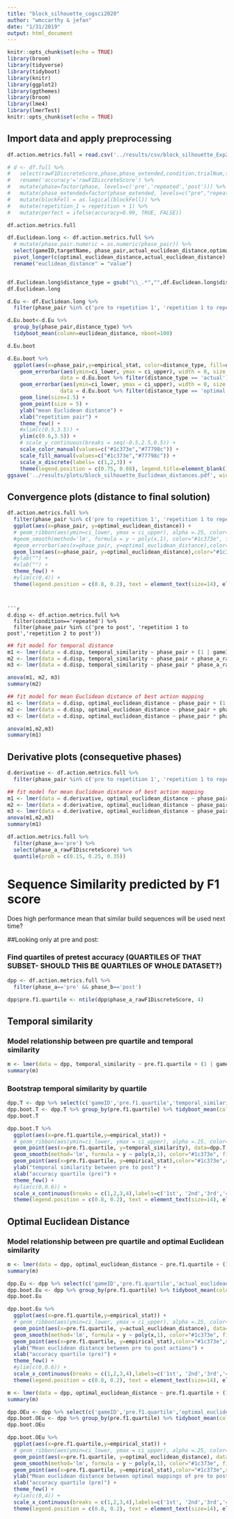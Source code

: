 ```yaml
---
title: "block_silhouette_cogsci2020"
author: "wmccarthy & jefan"
date: "1/31/2019"
output: html_document
---
```


```r
knitr::opts_chunk$set(echo = TRUE)
library(broom)
library(tidyverse)
library(tidyboot)
library(knitr)
library(ggplot2)
library(ggthemes)
library(broom)
library(lme4)
library(lmerTest)
knitr::opts_chunk$set(echo = TRUE)
```

## Import data and apply preprocessing

```r
df.action.metrics.full = read.csv('../results/csv/block_silhouette_Exp2Pilot3_rep_distances.csv')

# d <- df.full %>% 
#   select(rawF1DiscreteScore,phase,phase_extended,condition,trialNum,targetName,gameID,numBlocks,repetition,blockFell,buildTime,buggy) %>% 
#   rename('accuracy'='rawF1DiscreteScore') %>%
#   mutate(phase=factor(phase, levels=c('pre','repeated','post'))) %>%
#   mutate(phase_extended=factor(phase_extended, levels=c("pre","repeated","post"))) %>%
#   mutate(blockFell = as.logical(blockFell)) %>%
#   mutate(repetition_1 = repetition + 1) %>%
#   mutate(perfect = ifelse(accuracy>0.99, TRUE, FALSE))

```

```r
df.action.metrics.full
```
```r
df.Euclidean.long <- df.action.metrics.full %>% 
  # mutate(phase.pair.numeric = as.numeric(phase_pair)) %>% 
  select(gameID,targetName, phase_pair,actual_euclidean_distance,optimal_euclidean_distance) %>%
  pivot_longer(c(optimal_euclidean_distance,actual_euclidean_distance), names_to='distance_type') %>% 
  rename("euclidean_distance" = "value")


df.Euclidean.long$distance_type = gsub("\\_.*","",df.Euclidean.long$distance_type)
df.Euclidean.long
```


```r

d.Eu <- df.Euclidean.long %>% 
  filter(phase_pair %in% c('pre to repetition 1', 'repetition 1 to repetition 2','repetition 2 to post'))

d.Eu.boot<-d.Eu %>%
  group_by(phase_pair,distance_type) %>%
  tidyboot_mean(column=euclidean_distance, nboot=100)

d.Eu.boot
```

```r
d.Eu.boot %>%
  ggplot(aes(x=phase_pair,y=empirical_stat, color=distance_type, fill=distance_type, group = distance_type)) +
    geom_errorbar(aes(ymin=ci_lower, ymax = ci_upper), width = 0, size = 1.5,
                 data = d.Eu.boot %>% filter(distance_type == 'actual')) +  
    geom_errorbar(aes(ymin=ci_lower, ymax = ci_upper), width = 0, size = 1.5,
                 data = d.Eu.boot %>% filter(distance_type == 'optimal')) +
    geom_line(size=1.5) +
    geom_point(size = 5) +
    ylab("mean Euclidean distance") +
    xlab("repetition pair") +
    theme_few() +
    #xlim(c(0.5,3.5)) +  
    ylim(c(0.6,3.5)) +
    # scale_y_continuous(breaks = seq(-0.5,2.5,0.5)) +
    scale_color_manual(values=c("#1c373e","#77798c")) +
    scale_fill_manual(values=c("#1c373e","#77798c")) +
    scale_x_discrete(labels= c(1,2,3)) + 
    theme(legend.position = c(0.75, 0.88), legend.title=element_blank(), text = element_text(size=18), element_line(size=1), element_rect(size=2, color="#00000"))
ggsave('../results/plots/block_silhouette_Euclidean_distances.pdf', width=7, height = 10, units='cm', useDingbats = F)
```

## Convergence plots (distance to final solution)
```r
df.action.metrics.full %>% 
  filter(phase_pair %in% c('pre to repetition 1', 'repetition 1 to repetition 2','repetition 2 to post')) %>%
  ggplot(aes(x=phase_pair, y=optimal_euclidean_distance)) +
  # geom_ribbon(aes(ymin=ci_lower, ymax = ci_upper), alpha =.25, color="#1c373e", fill="#1c373e") +
  #geom_smooth(method='lm', formula = y ~ poly(x,1), color="#1c373e", fill="#b1c4c9") +
  #geom_errorbar(aes(x=phase_pair, y=optimal_euclidean_distance),color="#1c373e",size = 5) +
  geom_line(aes(x=phase_pair, y=optimal_euclidean_distance),color="#1c373e",size = 2) +
  #ylab("") +
  #xlab("") +
  theme_few() +
  #ylim(c(0,4)) +
  theme(legend.position = c(0.8, 0.2), text = element_text(size=14), element_line(size=1), element_rect(size=2, color="#00000"))
```
```


```r
d.disp <- df.action.metrics.full %>% 
  filter(condition=='repeated') %>% 
  filter(phase_pair %in% c('pre to post', 'repetition 1 to post','repetition 2 to post'))
```


```r
## fit model for temporal distance
m1 <- lmer(data = d.disp, temporal_similarity ~ phase_pair + (1 | gameID) + (1 | targetName))
m2 <- lmer(data = d.disp, temporal_similarity ~ phase_pair + phase_a_rawF1DiscreteScore + (1 | gameID) + (1 | targetName))
m3 <- lmer(data = d.disp, temporal_similarity ~ phase_pair * phase_a_rawF1DiscreteScore + (1 | gameID) + (1 | targetName))

anova(m1, m2, m3)
summary(m2)
```



```r
## fit model for mean Euclidean distance of best action mapping
m1 <- lmer(data = d.disp, optimal_euclidean_distance ~ phase_pair + (1 | gameID) + (1 | targetName))
m2 <- lmer(data = d.disp, optimal_euclidean_distance ~ phase_pair + phase_a_rawF1DiscreteScore + (1 | gameID) + (1 | targetName))
m3 <- lmer(data = d.disp, optimal_euclidean_distance ~ phase_pair * phase_a_rawF1DiscreteScore + (1 | gameID) + (1 | targetName))

anova(m1,m2,m3)
summary(m1)
```


## Derivative plots (consequetive phases)

```r
d.derivative <- df.action.metrics.full %>% 
  filter(phase_pair %in% c('pre to repetition 1', 'repetition 1 to repetition 2','repetition 2 to post'))
```

```r
## fit model for mean Euclidean distance of best action mapping
m1 <- lmer(data = d.derivative, optimal_euclidean_distance ~ phase_pair + (1 | gameID) + (1 | targetName))
m2 <- lmer(data = d.derivative, optimal_euclidean_distance ~ phase_pair + phase_a_rawF1DiscreteScore + (1 | gameID) + (1 | targetName))
m3 <- lmer(data = d.derivative, optimal_euclidean_distance ~ phase_pair * phase_a_rawF1DiscreteScore + (1 | gameID) + (1 | targetName))
anova(m1,m2,m3)
summary(m1)
```


```r
df.action.metrics.full %>% 
  filter(phase_a=='pre') %>% 
  select(phase_a_rawF1DiscreteScore) %>% 
  quantile(prob = c(0.15, 0.25, 0.35))

```

# Sequence Similarity predicted by F1 score
Does high performance mean that similar build sequences will be used next time?

##Looking only at pre and post:

### Find quartiles of pretest accuracy (QUARTILES OF THAT SUBSET- SHOULD THIS BE QUARTILES OF WHOLE DATASET?)
```r
dpp <- df.action.metrics.full %>% 
  filter(phase_a=='pre' && phase_b=='post')

dpp$pre.f1.quartile <- ntile(dpp$phase_a_rawF1DiscreteScore, 4) 
```


## Temporal similarity

### Model relationship between pre quartile and temporal similarity
```r
m <- lmer(data = dpp, temporal_similarity ~ pre.f1.quartile + (1 | gameID))
summary(m)
```

### Bootstrap temporal similarity by quartile
```r

dpp.T <- dpp %>% select(c('gameID','pre.f1.quartile','temporal_similarity'))
dpp.boot.T <- dpp.T %>% group_by(pre.f1.quartile) %>% tidyboot_mean(column=temporal_similarity, nboot=100)
dpp.boot.T
```

```r
dpp.boot.T %>%
  ggplot(aes(x=pre.f1.quartile,y=empirical_stat)) +
  # geom_ribbon(aes(ymin=ci_lower, ymax = ci_upper), alpha =.25, color="#1c373e", fill="#1c373e") +
  geom_point(aes(x=pre.f1.quartile, y=temporal_similarity), data=dpp.T, size = 3, alpha = 0.5, color="#b1c4c9") +
  geom_smooth(method='lm', formula = y ~ poly(x,1), color="#1c373e", fill="#b1c4c9") +
  geom_point(aes(x=pre.f1.quartile, y=empirical_stat),color="#1c373e",size = 5) +
  ylab("temporal similarity between pre to post") +
  xlab("accuracy quartile (pre)") +
  theme_few() +
  #ylim(c(0,0.6)) +
  scale_x_continuous(breaks = c(1,2,3,4),labels=c('1st', '2nd','3rd','4th')) +
  theme(legend.position = c(0.8, 0.2), text = element_text(size=14), element_line(size=1), element_rect(size=2, color="#00000"))
```


## Optimal Euclidean Distance

### Model relationship between pre quartile and optimal Euclidean similarity
```r
m <- lmer(data = dpp, optimal_euclidean_distance ~ pre.f1.quartile + (1 | gameID))
summary(m)
```

```r
dpp.Eu <- dpp %>% select(c('gameID','pre.f1.quartile','actual_euclidean_distance'))
dpp.boot.Eu <- dpp %>% group_by(pre.f1.quartile) %>% tidyboot_mean(column=actual_euclidean_distance, nboot=100)
dpp.boot.Eu
```

```r
dpp.boot.Eu %>%
  ggplot(aes(x=pre.f1.quartile,y=empirical_stat)) +
  # geom_ribbon(aes(ymin=ci_lower, ymax = ci_upper), alpha =.25, color="#1c373e", fill="#1c373e") +
  geom_point(aes(x=pre.f1.quartile, y=actual_euclidean_distance), data=dpp.Eu, size = 3, alpha = 0.5, color="#b1c4c9") +
  geom_smooth(method='lm', formula = y ~ poly(x,1), color="#1c373e", fill="#b1c4c9") +
  geom_point(aes(x=pre.f1.quartile, y=empirical_stat),color="#1c373e",size = 5) +
  ylab("Mean euclidean distance between pre to post actions") +
  xlab("accuracy quartile (pre)") +
  theme_few() +
  #ylim(c(0,0.6)) +
  scale_x_continuous(breaks = c(1,2,3,4),labels=c('1st', '2nd','3rd','4th')) +
  theme(legend.position = c(0.8, 0.2), text = element_text(size=14), element_line(size=1), element_rect(size=2, color="#00000"))
```

```r
m <- lmer(data = dpp, optimal_euclidean_distance ~ pre.f1.quartile + (1 | gameID))
summary(m)
```

```r
dpp.OEu <- dpp %>% select(c('gameID','pre.f1.quartile','optimal_euclidean_distance'))
dpp.boot.OEu <- dpp %>% group_by(pre.f1.quartile) %>% tidyboot_mean(column=optimal_euclidean_distance, nboot=100)
dpp.boot.OEu
```

```r
dpp.boot.OEu %>%
  ggplot(aes(x=pre.f1.quartile,y=empirical_stat)) +
  # geom_ribbon(aes(ymin=ci_lower, ymax = ci_upper), alpha =.25, color="#1c373e", fill="#1c373e") +
  geom_point(aes(x=pre.f1.quartile, y=optimal_euclidean_distance), data=dpp.OEu, size = 3, alpha = 0.5, color="#b1c4c9") +
  geom_smooth(method='lm', formula = y ~ poly(x,1), color="#1c373e", fill="#b1c4c9") +
  geom_point(aes(x=pre.f1.quartile, y=empirical_stat),color="#1c373e",size = 5) +
  ylab("Mean euclidean distance between optimal mappings of pre to post actions") +
  xlab("accuracy quartile (pre)") +
  theme_few() +
  #ylim(c(0,4)) +
  scale_x_continuous(breaks = c(1,2,3,4),labels=c('1st', '2nd','3rd','4th')) +
  theme(legend.position = c(0.8, 0.2), text = element_text(size=14), element_line(size=1), element_rect(size=2, color="#00000"))
```